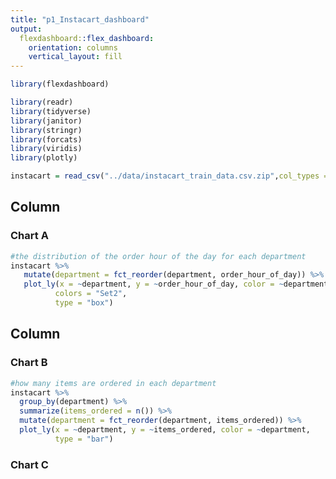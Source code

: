 ```yaml
---
title: "p1_Instacart_dashboard"
output: 
  flexdashboard::flex_dashboard:
    orientation: columns
    vertical_layout: fill
---
```


```r
library(flexdashboard)
```

```r
library(readr)
library(tidyverse)
library(janitor)
library(stringr)
library(forcats)
library(viridis)
library(plotly)
```

```r
instacart = read_csv("../data/instacart_train_data.csv.zip",col_types = "iiiiiciiiiciicc") 
```

Column {data-width=600}
-----------------------------------------------------------------------

### Chart A

```r
#the distribution of the order hour of the day for each department
instacart %>%
   mutate(department = fct_reorder(department, order_hour_of_day)) %>%
   plot_ly(x = ~department, y = ~order_hour_of_day, color = ~department,
          colors = "Set2",
          type = "box")
```

Column {data-width=400}
-----------------------------------------------------------------------

### Chart B

```r
#how many items are ordered in each department
instacart %>%
  group_by(department) %>%
  summarize(items_ordered = n()) %>%
  mutate(department = fct_reorder(department, items_ordered)) %>% 
  plot_ly(x = ~department, y = ~items_ordered, color = ~department, 
          type = "bar")
```


### Chart C

```r

```